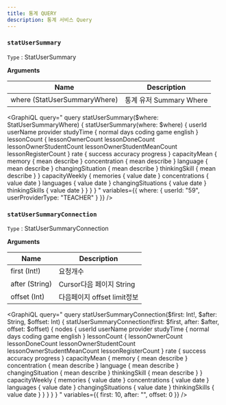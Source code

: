 ```yaml
---
title: 통계 QUERY
description: 통계 서비스 Query
---
```



### `statUserSummary`
`Type` : <Link to="/object/stat/#StatUserSummary/">StatUserSummary</Link>

**Arguments**

| Name | Description |
| -------- | -------- | 
| where  (<Link to="/input/stat/#StatUserSummaryWhere">StatUserSummaryWhere</Link>)  | 통계 유저 Summary Where  | 

<GraphiQL
  query="
    query statUserSummary($where: StatUserSummaryWhere) {
      statUserSummary(where: $where) {
        userId
        userName
        provider
        studyTime {
          normal
          days
          coding
          game
          english
        }
        lessonCount {
          lessonOwnerCount
          lessonDoneCount
          lessonOwnerStudentCount
          lessonOwnerStudentMeanCount
          lessonRegisterCount
        }
        rate {
          success
          accuracy
          progress
        }
        capacityMean {
          memory {
            mean
            describe
          }
          concentration {
            mean
            describe
          }
          language {
            mean
            describe
          }
          changingSituation {
            mean
            describe
          }
          thinkingSkill {
            mean
            describe
          }
        }
        capacityWeekly {
          memories {
            value
            date
          }
          concentrations {
            value
            date
          }
          languages {
            value
            date
          }
          changingSituations {
            value
            date
          }
          thinkingSkills {
            value
            date
          }
        }
      }
    }
  "
   variables={{
    where: {
      userId: "59",
      userProviderType: "TEACHER"
    }
  }}
/>

### `statUserSummaryConnection`
`Type` : <Link to="/object/stat/#StatUserSummaryConnection/">StatUserSummaryConnection</Link>

**Arguments**


| Name | Description |
| -------- | -------- | 
| first (Int!)  | 요청개수   | 
| after (String) | Cursor다음 페이지 String | 
| offset (Int) | 다음페이지 offset limit정보 |

<GraphiQL
  query="
    query statUserSummaryConnection($first: Int!, $after: String, $offset: Int) {
      statUserSummaryConnection(first: $first, after: $after, offset: $offset) {
        nodes {
          userId
          userName
          provider
          studyTime {
            normal
            days
            coding
            game
            english
          }
          lessonCount {
            lessonOwnerCount
            lessonDoneCount
            lessonOwnerStudentCount
            lessonOwnerStudentMeanCount
            lessonRegisterCount
          }
          rate {
            success
            accuracy
            progress
          }
          capacityMean {
            memory {
              mean
              describe
            }
            concentration {
              mean
              describe
            }
            language {
              mean
              describe
            }
            changingSituation {
              mean
              describe
            }
            thinkingSkill {
              mean
              describe
            }
          }
          capacityWeekly {
            memories {
              value
              date
            }
            concentrations {
              value
              date
            }
            languages {
              value
              date
            }
            changingSituations {
              value
              date
            }
            thinkingSkills {
              value
              date
            }
          }
        }
      }
    }
  "
  variables={{
    first: 10,
    after: "",
    offset: 0
  }}
/>